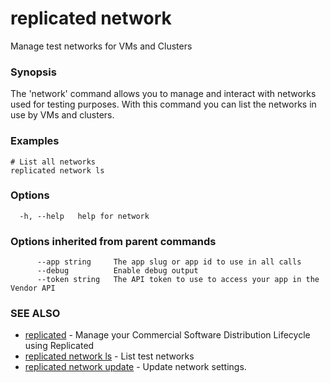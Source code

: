 # replicated network

Manage test networks for VMs and Clusters

### Synopsis

The 'network' command allows you to manage and interact with networks used for testing purposes.
With this command you can list the networks in use by VMs and clusters.

### Examples

```
# List all networks
replicated network ls
```

### Options

```
  -h, --help   help for network
```

### Options inherited from parent commands

```
      --app string     The app slug or app id to use in all calls
      --debug          Enable debug output
      --token string   The API token to use to access your app in the Vendor API
```

### SEE ALSO

* [replicated](replicated)	 - Manage your Commercial Software Distribution Lifecycle using Replicated
* [replicated network ls](replicated-cli-network-ls)	 - List test networks
* [replicated network update](replicated-cli-network-update)	 - Update network settings.

